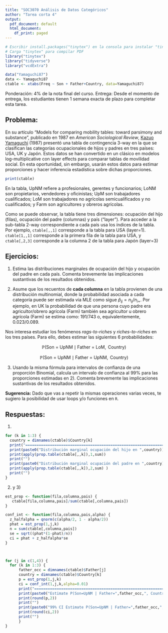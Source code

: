 ```yaml
---
title: "SOC3070 Análisis de Datos Categóricos"
author: "Tarea corta 4"
output:
  pdf_document: default
  html_document:
    df_print: paged
---
```


```r
# Escribir install.packages("tinytex") en la consola para instalar "tinytex"
# Carga "tinytex" para compilar PDF
library("tinytex")
library("tidyverse")
library("vcdExtra")

data("Yamaguchi87")
data <- Yamaguchi87
ctable <- xtabs(Freq ~ Son + Father+Country, data=Yamaguchi87)
```
Ponderación: 4% de la nota final del curso. Entrega: Desde el momento de entrega, los estudiantes tienen 1 semana exacta de plazo para completar esta tarea.

## Problema: 

En su artículo "Models for comparing mobility tables: toward parsimony and substance", publicado en 1987 en  _American Sociological Review_, [Kazuo Yamaguchi](https://sociology.uchicago.edu/directory/kazuo-yamaguchi) (1987) presentó una tabla de contingencia 3-way en la que se clasifican las categorías ocupacionales de hijos y padres en tres países: USA, UK y Japón. Estos datos se han convertido en un clásico en modelos log-multiplicative con layer effects para comparar tablas de movilidad social. En esta oportunidad, sin embargo, usarán estos datos para estimar proporciones y hacer inferencia estadística sobre dichas proporciones.

```r
print(ctable)
```

En la tabla, UpNM refiere a profesionales, gerentes y funcionarios; LoNM son propietarios, vendedores y oficinistas; UpM son trabajadores cualificados; LoM son trabajadores no agrícolas semicualificados y no cualificados; y Farm son agricultores y obreros agrícolas.

Como se puede observar, la tabla tiene tres dimensiones: ocupación del hijo (filas), ocupación del padre (columnas) y país ("layer"). Para acceder a la sub-tabla 2-way correspondiente a cada país usa los índices de la tabla. Por ejemplo, `ctable[,,1]` corresponde a la tabla para USA (layer=1). `ctable[1,,1]` corresponde a la primera fila de la tabla para USA, y `ctable[,2,3]` corresponde a la columna 2 de la tabla para Japón (layer=3)

## Ejercicios:

1) Estima las distribuciones marginales de ocupación del hijo y ocupación del padre en cada país. Comenta brevemente las implicaciones sustantivas de los resultados obtenidos.


2) Asume que los recuentos de **cada columna** en la tabla provienen de una distribución multinomial, donde la probabilidad asociada a cada categoría puede ser estimada via MLE como sigue $\hat{p}_{ij} = n_{ij}/n_{i+}$. Por ejemplo, en UK la probabilidad de que una persona cuyo padre era agricultor/obrero agrícola (Farm) también sea agricultor u obrero agrícola (Farm) se estima como: $191/743$ o, equivalentemente, $0.023/0.089$.


Nos interesa estudiar los fenómenos _rags-to-riches_ y _riches-to-riches_ en los tres países. Para ello, debes estimar las siguientes 6 probabilidades:

$$\mathbb{P}(\text{Son = UpNM} \mid \text{Father = LoM}, \text{ Country})$$


$$\mathbb{P}(\text{Son = UpNM} \mid \text{Father = UpNM}, \text{ Country})$$

3) Usando la misma fórmula para intervalos de confianza de una proporción Binomial, calcula un intervalo de confianza al 99% para las proporciones estimadas en 2). Comenta brevemente las implicaciones sustantivas de los resultados obtenidos.

**Sugerencia:** Dado que vas a repetir la mismas operaciones varias veces, te sugiero la posibilidad de usar loops y/o funciones en `R`.

## Respuestas:

1)

```r

for (k in 1:3) {
  country = dimnames(ctable)$Country[k]
  print("=====================================================================")
  print(paste0("Distribución marginal ocupación del hijo en ",country))
  print(apply(prop.table(ctable[,,k]),1,sum))
  print("")
  print(paste0("Distribución marginal ocupación del padre en ",country))
  print(apply(prop.table(ctable[,,k]),2,sum) )
  print("")
}

```

2) y 3)

```r

est_prop <- function(fila,columna,pais) {
   ctable[fila,columna,pais]/sum(ctable[,columna,pais])
}

conf_int <- function(fila,columna,pais,alpha) { 
  z_halfalpha = qnorm(c(alpha/2, 1 - alpha/2))
  phat = est_prop(1,j,k)
  n = sum(ctable[,columna,pais])
  se = sqrt((phat*(1-phat)/n))
  ci = phat + z_halfalpha*se
}



for (j in c(1,4)) {
  for (k in 1:3) {
      father_occ = dimnames(ctable)$Father[j]
      country = dimnames(ctable)$Country[k]
      p = est_prop(1,j,k)
      ci = conf_int(1,j,k,alpha=0.01)
      print("=====================================================================")
      print(paste0("Estimate P(Son=UpNM | Father=",father_occ,", Country=",country,")"))
      print(round(p,2))
      print("")
      print(paste0("99% CI Estimate P(Son=UpNM | Father=",father_occ,", Country=",country,")"))
      print(round(ci,2))
      print("")
      }
}

```
